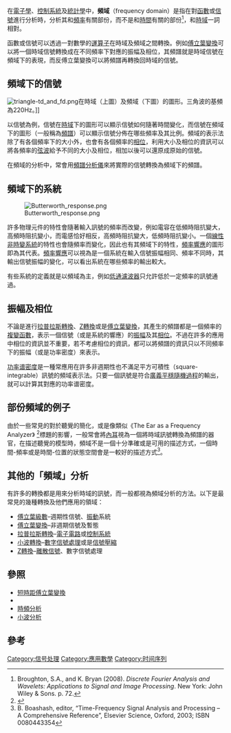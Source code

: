 在[[電子學|電子學]]、[[控制系統|控制系統]]及[[統計學|統計學]]中，'''頻域'''（frequency domain）是指在對[[函數|函數]]或[[信號|信號]]進行分析時，分析其和[[頻率|頻率]]有關部份，而不是和[[時間|時間]]有關的部份<ref>Broughton, S.A., and K. Bryan (2008). ''Discrete Fourier Analysis and Wavelets: Applications to Signal and Image Processing''. New York: John Wiley & Sons. p. 72.</ref>，和[[時域|時域]]一詞相對。

函數或信號可以透過一對數學的[[運算子|運算子]]在時域及頻域之間轉換。例如[[傅立葉變換|傅立葉變換]]可以將一個時域信號轉換成在不同頻率下對應的振幅及相位，其頻譜就是時域信號在頻域下的表現，而反傅立葉變換可以將頻譜再轉換回時域的信號。

==頻域下的信號==
[[File:triangle-td_and_fd.png|thumb]]在時域（上圖）及頻域（下圖）的圖形。三角波的基頻為220Hz。]]

以信號為例，信號在[[時域|時域]]下的圖形可以顯示信號如何隨著時間變化，而信號在頻域下的圖形（一般稱為[[頻譜|頻譜]]）可以顯示信號分佈在哪些頻率及其比例。頻域的表示法除了有各個頻率下的大小外，也會有各個頻率的[[相位|相位]]，利用大小及相位的資訊可以將各頻率的[[正弦曲線|弦波]]給予不同的大小及相位，相加以後可以還原成原始的信號。

在頻域的分析中，常會用[[頻譜分析儀|頻譜分析儀]]來將實際的信號轉換為頻域下的頻譜。

==頻域下的系統==
[[File:Butterworth_response.png|thumb]]

許多物理元件的特性會隨著輸入訊號的頻率而改變，例如電容在低頻時阻抗變大，高頻時阻抗變小，而電感恰好相反，高頻時阻抗變大，低頻時阻抗變小。一個[[線性非時變系統|線性非時變系統]]的特性也會隨頻率而變化，因此也有其頻域下的特性，[[頻率響應|頻率響應]]的圖形即為其代表。[[頻率響應|頻率響應]]可以視為是一個系統在輸入信號振幅相同、頻率不同時，其輸出信號振幅的變化，可以看出系統在哪些頻率的輸出較大。

有些系統的定義就是以頻域為主，例如[[低通濾波器|低通濾波器]]只允許低於一定頻率的訊號通過。

==振幅及相位==
不論是進行[[拉普拉斯轉換|拉普拉斯轉換]]、[[Z轉換|Z轉換]]或是[[傅立葉變換|傅立葉變換]]，其產生的頻譜都是一個頻率的[[複變函數|複變函數]]，表示一個信號（或是系統的響應）的[[振幅|振幅]]及其[[相位|相位]]。不過在許多的應用中相位的資訊並不重要，若不考慮相位的資訊，都可以將頻譜的資訊只以不同頻率下的振幅（或是功率密度）來表示。

[[功率谱密度|功率谱密度]]是一種常應用在許多非週期性也不滿足平方可積性（square-integrable）訊號的頻域表示法。只要一個訊號是符合[[平穩過程#弱或者廣義平穩|廣義平穩隨機過程]]的輸出，就可以計算其對應的功率谱密度。

==部份頻域的例子==
由於一些常見的對於聽覺的簡化，或是像類似《The Ear as a Frequency Analyzer》
<ref>{{cite journal en |last=Plomp |title=The Ear as a Frequency Analyzer |url=https://archive.org/details/sim_journal-of-the-acoustical-society-of-america_1964-09_36_9/page/1628 |journal=J. Acoust. Soc. Am. |volume=36 |issue=9 |pages=1628-1636|date=Sep 1964}}</ref>標題的影響，一般常會將[[內耳|內耳]]視為一個將時域訊號轉換為頻譜的器官，在描述聽覺的模型時，頻域不是一個十分準確或是可用的描述方式，一個時間-頻率或是時間-位置的狀態空間會是一較好的描述方式<ref> B. Boashash, editor, “Time-Frequency Signal Analysis and Processing – A Comprehensive Reference”, Elsevier Science, Oxford, 2003; ISBN 0080443354</ref>。

==其他的「頻域」分析==
有許多的轉換都是用來分析時域的訊號，而一般都視為頻域分析的方法。以下是最常見的幾種轉換及他們應用的領域：
*[[傅立葉級數|傅立葉級數]]–週期性信號、[[振動|振動]]系統
*[[傅立葉變換|傅立葉變換]]–非週期信號及暫態
*[[拉普拉斯轉換|拉普拉斯轉換]]–[[電子電路|電子電路]]或[[控制系統|控制系統]]
*[[小波轉換|小波轉換]]–[[數字信號處理|數字信號處理]]或是[[信號壓縮|信號壓縮]]
*[[Z轉換|Z轉換]]–[[離散信號|離散信號]]、數字信號處理

==參照==
* [[短時距傅立葉變換|短時距傅立葉變換]]
* {{link-en|時頻表示法|Time–frequency representation}}
* [[時頻分析|時頻分析]]
* [[小波分析|小波分析]]

==參考==
{{reflist}}

{{自動控制}}

[[Category:信号处理|Category:信号处理]]
[[Category:應用數學|Category:應用數學]]
[[Category:时间序列|Category:时间序列]]